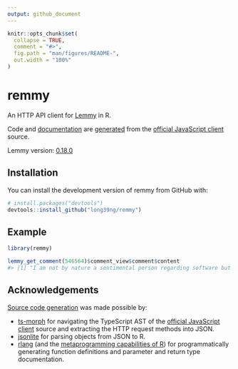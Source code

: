 ```yaml
---
output: github_document
---
```


<!-- README.md is generated from README.Rmd. Please edit that file -->

```r
knitr::opts_chunk$set(
  collapse = TRUE,
  comment = "#>",
  fig.path = "man/figures/README-",
  out.width = "100%"
)
```

# remmy

<!-- badges: start -->
<!-- badges: end -->

An HTTP API client for [Lemmy](https://github.com/LemmyNet/lemmy) in R.

Code and [documentation](https://long39ng.github.io/remmy/reference/index.html) are [generated](https://github.com/long39ng/remmy/tree/main/dev) from the [official JavaScript client](https://github.com/LemmyNet/lemmy-js-client) source.

Lemmy version: [0.18.0](https://github.com/LemmyNet/lemmy/releases/tag/0.18.0)

## Installation

<!-- You can install the released version of remmy from CRAN: -->

<!-- ``` r -->
<!-- install.packages("remmy") -->
<!-- ``` -->

<!-- Or install the development version of remmy from GitHub with: -->
You can install the development version of remmy from GitHub with:

``` r
# install.packages("devtools")
devtools::install_github("long39ng/remmy")
```

## Example

``` r
library(remmy)

lemmy_get_comment(546564)$comment_view$comment$content
#> [1] "I am not by nature a sentimental person regarding software but I will truly miss RiF."
```

## Acknowledgements

[Source code generation](https://github.com/long39ng/remmy/tree/main/dev) was made possible by:

- [ts-morph](https://github.com/dsherret/ts-morph) for navigating the TypeScript AST of the [official JavaScript client](https://github.com/LemmyNet/lemmy-js-client) source and extracting the HTTP request methods into JSON.
- [jsonlite](https://github.com/jeroen/jsonlite) for parsing objects from JSON to R.
- [rlang](https://github.com/r-lib/rlang) (and the [metaprogramming capabilities of R](https://adv-r.hadley.nz/expressions.html)) for programmatically generating function definitions and parameter and return type documentation.
